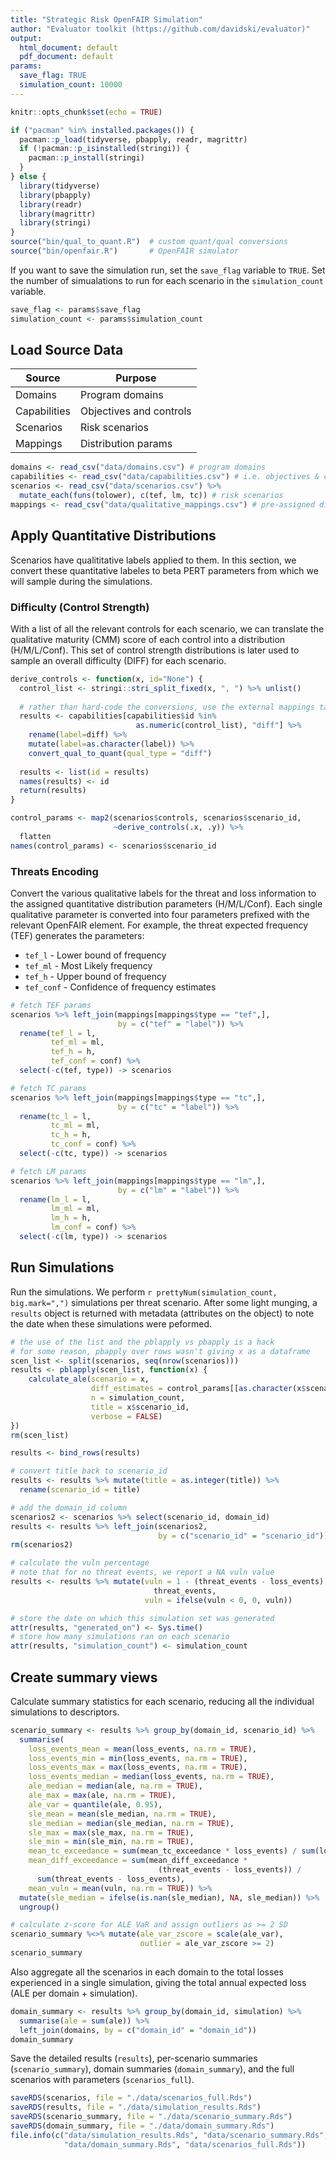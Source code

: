 ```yaml
---
title: "Strategic Risk OpenFAIR Simulation"
author: "Evaluator toolkit (https://github.com/davidski/evaluator)"
output:
  html_document: default
  pdf_document: default
params:
  save_flag: TRUE
  simulation_count: 10000
---
```


```r
knitr::opts_chunk$set(echo = TRUE)
```

```r
if ("pacman" %in% installed.packages()) {
  pacman::p_load(tidyverse, pbapply, readr, magrittr)
  if (!pacman::p_isinstalled(stringi)) {
    pacman::p_install(stringi)
  }
} else {
  library(tidyverse)
  library(pbapply)
  library(readr)
  library(magrittr)
  library(stringi)
}
source("bin/qual_to_quant.R")  # custom quant/qual conversions
source("bin/openfair.R")       # OpenFAIR simulator
```

If you want to save the simulation run, set the `save_flag` variable to `TRUE`.
Set the number of simualations to run for each scenario in the `simulation_count` 
variable.

```r
save_flag <- params$save_flag
simulation_count <- params$simulation_count
```

## Load Source Data

| Source       | Purpose                 |
|--------------|-------------------------|
| Domains      | Program domains         |
| Capabilities | Objectives and controls |
| Scenarios    | Risk scenarios          |
| Mappings     | Distribution params     |


```r
domains <- read_csv("data/domains.csv") # program domains
capabilities <- read_csv("data/capabilities.csv") # i.e. objectives & controls
scenarios <- read_csv("data/scenarios.csv") %>% 
  mutate_each(funs(tolower), c(tef, lm, tc)) # risk scenarios
mappings <- read_csv("data/qualitative_mappings.csv") # pre-assigned dist.
```

## Apply Quantitative Distributions

Scenarios have qualititative labels applied to them. In this section, we 
convert these quantitative labeles to beta PERT parameters from which we 
will sample during the simulations.

### Difficulty (Control Strength)

With a list of all the relevant controls for each scenario, we can translate 
the qualitative maturity (CMM) score of each control into a distribution 
(H/M/L/Conf). This set of control strength distributions is later used 
to sample an overall difficulty (DIFF) for each scenario.

```r
derive_controls <- function(x, id="None") {
  control_list <- stringi::stri_split_fixed(x, ", ") %>% unlist()
  
  # rather than hard-code the conversions, use the external mappings table
  results <- capabilities[capabilities$id %in% 
                            as.numeric(control_list), "diff"] %>% 
    rename(label=diff) %>% 
    mutate(label=as.character(label)) %>% 
    convert_qual_to_quant(qual_type = "diff")
  
  results <- list(id = results)
  names(results) <- id
  return(results)
}

control_params <- map2(scenarios$controls, scenarios$scenario_id, 
                       ~derive_controls(.x, .y)) %>%
  flatten
names(control_params) <- scenarios$scenario_id
```

### Threats Encoding

Convert the various qualitative labels for the threat and loss information to 
the assigned quantitative distribution parameters (H/M/L/Conf). Each single 
qualitative parameter is converted into four parameters prefixed with the 
relevant OpenFAIR element. For example, the threat expected frequency (TEF) 
generates the parameters:

- `tef_l` - Lower bound of frequency
- `tef_ml` - Most Likely frequency
- `tef_h` - Upper bound of frequency
- `tef_conf` - Confidence of frequency estimates

```r
# fetch TEF params
scenarios %>% left_join(mappings[mappings$type == "tef",], 
                        by = c("tef" = "label")) %>%
  rename(tef_l = l, 
         tef_ml = ml, 
         tef_h = h, 
         tef_conf = conf) %>% 
  select(-c(tef, type)) -> scenarios

# fetch TC params
scenarios %>% left_join(mappings[mappings$type == "tc",], 
                        by = c("tc" = "label")) %>%
  rename(tc_l = l, 
         tc_ml = ml, 
         tc_h = h, 
         tc_conf = conf) %>% 
  select(-c(tc, type)) -> scenarios

# fetch LM params
scenarios %>% left_join(mappings[mappings$type == "lm",], 
                        by = c("lm" = "label")) %>%
  rename(lm_l = l, 
         lm_ml = ml, 
         lm_h = h, 
         lm_conf = conf) %>% 
  select(-c(lm, type)) -> scenarios
```

## Run Simulations

Run the simulations. We perform `r prettyNum(simulation_count, big.mark=",")`
simulations per threat scenario. After some light munging, a `results` object 
is returned with metadata (attributes on the object) to note the date when these 
simulations were peformed.

```r
# the use of the list and the pblapply vs pbapply is a hack
# for some reason, pbapply over rows wasn't giving x as a dataframe
scen_list <- split(scenarios, seq(nrow(scenarios)))
results <- pblapply(scen_list, function(x) {
    calculate_ale(scenario = x,
                  diff_estimates = control_params[[as.character(x$scenario_id)]],
                  n = simulation_count,
                  title = x$scenario_id,
                  verbose = FALSE)
})
rm(scen_list)

results <- bind_rows(results)

# convert title back to scenario_id
results <- results %>% mutate(title = as.integer(title)) %>% 
  rename(scenario_id = title)

# add the domain_id column
scenarios2 <- scenarios %>% select(scenario_id, domain_id)
results <- results %>% left_join(scenarios2, 
                                 by = c("scenario_id" = "scenario_id"))
rm(scenarios2)

# calculate the vuln percentage
# note that for no threat events, we report a NA vuln value
results <- results %>% mutate(vuln = 1 - (threat_events - loss_events) /
                                threat_events, 
                              vuln = ifelse(vuln < 0, 0, vuln))

# store the date on which this simulation set was generated
attr(results, "generated_on") <- Sys.time()
# store how many simulations ran on each scenario
attr(results, "simulation_count") <- simulation_count

```

## Create summary views

Calculate summary statistics for each scenario, reducing all the individual 
simulations to descriptors.

```r
scenario_summary <- results %>% group_by(domain_id, scenario_id) %>% 
  summarise(
    loss_events_mean = mean(loss_events, na.rm = TRUE),
    loss_events_min = min(loss_events, na.rm = TRUE),
    loss_events_max = max(loss_events, na.rm = TRUE),
    loss_events_median = median(loss_events, na.rm = TRUE),
    ale_median = median(ale, na.rm = TRUE),
    ale_max = max(ale, na.rm = TRUE),
    ale_var = quantile(ale, 0.95),
    sle_mean = mean(sle_median, na.rm = TRUE),
    sle_median = median(sle_median, na.rm = TRUE),
    sle_max = max(sle_max, na.rm = TRUE),
    sle_min = min(sle_min, na.rm = TRUE),
    mean_tc_exceedance = sum(mean_tc_exceedance * loss_events) / sum(loss_events),
    mean_diff_exceedance = sum(mean_diff_exceedance * 
                                 (threat_events - loss_events)) / 
      sum(threat_events - loss_events),
    mean_vuln = mean(vuln, na.rm = TRUE)) %>%
  mutate(sle_median = ifelse(is.nan(sle_median), NA, sle_median)) %>%
  ungroup()

# calculate z-score for ALE VaR and assign outliers as >= 2 SD
scenario_summary %<>% mutate(ale_var_zscore = scale(ale_var), 
                             outlier = ale_var_zscore >= 2)
scenario_summary
```

Also aggregate all the scenarios in each domain to the total losses experienced 
in a single simulation, giving the total annual expected loss (ALE per 
domain + simulation).

```r
domain_summary <- results %>% group_by(domain_id, simulation) %>% 
  summarise(ale = sum(ale)) %>%
  left_join(domains, by = c("domain_id" = "domain_id"))
domain_summary
```

Save the detailed results (`results`), per-scenario summaries 
(`scenario_summary`), domain summaries (`domain_summary`), and the 
full scenarios with parameters (`scenarios_full`).

```r
saveRDS(scenarios, file = "./data/scenarios_full.Rds")
saveRDS(results, file = "./data/simulation_results.Rds")
saveRDS(scenario_summary, file = "./data/scenario_summary.Rds")
saveRDS(domain_summary, file = "./data/domain_summary.Rds")
file.info(c("data/simulation_results.Rds", "data/scenario_summary.Rds", 
            "data/domain_summary.Rds", "data/scenarios_full.Rds"))
```